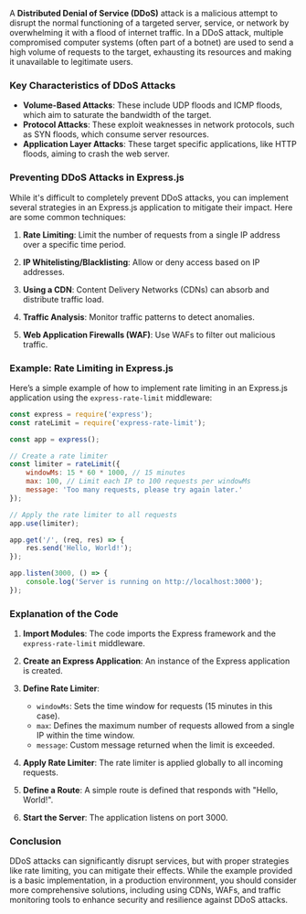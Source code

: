A **Distributed Denial of Service (DDoS)** attack is a malicious attempt to disrupt the normal functioning of a targeted server, service, or network by overwhelming it with a flood of internet traffic. In a DDoS attack, multiple compromised computer systems (often part of a botnet) are used to send a high volume of requests to the target, exhausting its resources and making it unavailable to legitimate users.

### Key Characteristics of DDoS Attacks

- **Volume-Based Attacks**: These include UDP floods and ICMP floods, which aim to saturate the bandwidth of the target.
- **Protocol Attacks**: These exploit weaknesses in network protocols, such as SYN floods, which consume server resources.
- **Application Layer Attacks**: These target specific applications, like HTTP floods, aiming to crash the web server.

### Preventing DDoS Attacks in Express.js

While it's difficult to completely prevent DDoS attacks, you can implement several strategies in an Express.js application to mitigate their impact. Here are some common techniques:

1. **Rate Limiting**: Limit the number of requests from a single IP address over a specific time period.

2. **IP Whitelisting/Blacklisting**: Allow or deny access based on IP addresses.

3. **Using a CDN**: Content Delivery Networks (CDNs) can absorb and distribute traffic load.

4. **Traffic Analysis**: Monitor traffic patterns to detect anomalies.

5. **Web Application Firewalls (WAF)**: Use WAFs to filter out malicious traffic.

### Example: Rate Limiting in Express.js

Here’s a simple example of how to implement rate limiting in an Express.js application using the `express-rate-limit` middleware:

```javascript
const express = require('express');
const rateLimit = require('express-rate-limit');

const app = express();

// Create a rate limiter
const limiter = rateLimit({
    windowMs: 15 * 60 * 1000, // 15 minutes
    max: 100, // Limit each IP to 100 requests per windowMs
    message: 'Too many requests, please try again later.'
});

// Apply the rate limiter to all requests
app.use(limiter);

app.get('/', (req, res) => {
    res.send('Hello, World!');
});

app.listen(3000, () => {
    console.log('Server is running on http://localhost:3000');
});
```

### Explanation of the Code

1. **Import Modules**: The code imports the Express framework and the `express-rate-limit` middleware.

2. **Create an Express Application**: An instance of the Express application is created.

3. **Define Rate Limiter**:
   - `windowMs`: Sets the time window for requests (15 minutes in this case).
   - `max`: Defines the maximum number of requests allowed from a single IP within the time window.
   - `message`: Custom message returned when the limit is exceeded.

4. **Apply Rate Limiter**: The rate limiter is applied globally to all incoming requests.

5. **Define a Route**: A simple route is defined that responds with "Hello, World!".

6. **Start the Server**: The application listens on port 3000.

### Conclusion

DDoS attacks can significantly disrupt services, but with proper strategies like rate limiting, you can mitigate their effects. While the example provided is a basic implementation, in a production environment, you should consider more comprehensive solutions, including using CDNs, WAFs, and traffic monitoring tools to enhance security and resilience against DDoS attacks.